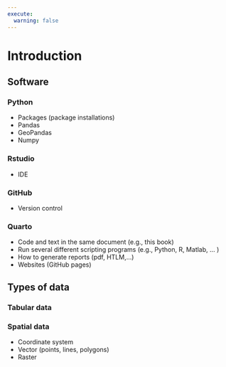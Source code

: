 ```yaml
---
execute:
  warning: false
---
```


# Introduction  {.unnumbered}

## Software

### Python

  - Packages (package installations)
  - Pandas
  - GeoPandas
  - Numpy

### Rstudio 
  - IDE

### GitHub
  - Version control
  
### Quarto
  - Code and text in the same document (e.g., this book)
  - Run several different scripting programs (e.g., Python, R, Matlab, ... )
  - How to generate reports (pdf, HTLM,...)
  - Websites (GitHub pages)


## Types of data

### Tabular data

### Spatial data
  
  - Coordinate system
  - Vector (points, lines, polygons) 
  - Raster






